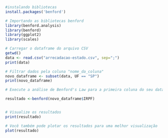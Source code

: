 ```r
#instalando bibliotecas
install.packages('benford')
```

```r
# Importando as bibliotecas benford
library(benford.analysis)
library(benford)
library(ggplot2)
library(scales)
```

```r
# Carregar o dataframe do arquivo CSV
getwd()
data <- read.csv("arrecadacao-estado.csv", sep=";")
print(data)
```


```r
# Filtrar dados pela coluna "nome_da_coluna"
novo_dataframe <- subset(data, UF == "SP")
print(novo_dataframe)

```

```r
# Execute a análise de Benford's Law para a primeira coluna do seu dataframe

resultado <-benford(novo_dataframe$IRPF)


# Visualize os resultados
print(resultado)

# Você também pode plotar os resultados para uma melhor visualização
plot(resultado)
```

